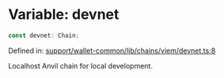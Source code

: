 # Variable: devnet

```ts
const devnet: Chain;
```

Defined in: [support/wallet-common/lib/chains/viem/devnet.ts:8](https://github.com/HappyChainDevs/happychain/blob/99d9c499d60929c60f5b0529191c07ec6adb3faa/support/wallet-common/lib/chains/viem/devnet.ts#L8)

Localhost Anvil chain for local development.
